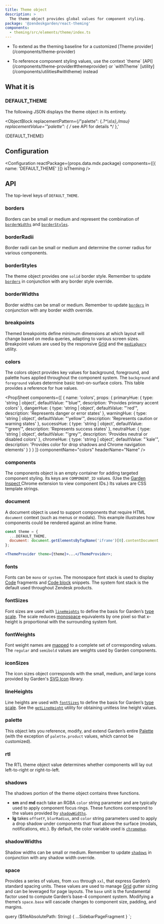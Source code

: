```yaml
---
title: Theme object
description: >
  The theme object provides global values for component styling.
package: '@zendeskgarden/react-theming'
components:
  - theming/src/elements/theme/index.ts
---
```


<Usage>
  <Use>
    <ul>
      <li>
        <Markdown>
          To extend as the theming baseline for a customized [Theme
          provider](/components/theme-provider)
        </Markdown>
      </li>
    </ul>
  </Use>
  <Misuse>
    <ul>
      <li>
        <Markdown>
          To reference component styling values, use the context `theme`
          [API](/components/theme-provider#themeprovider) or `withTheme`
          [utility](/components/utilities#withtheme) instead
        </Markdown>
      </li>
    </ul>
  </Misuse>
</Usage>

## What it is

### DEFAULT_THEME

The following JSON displays the theme object in its entirety.


<ObjectBlock
  replacementPattern={/"palette": \{.*?^\s\s\},/msu}
  replacementValue='"palette": { /* see API for details */ },'
>
  {DEFAULT_THEME}
</ObjectBlock>

## Configuration

<Configuration
  reactPackage={props.data.mdx.package}
  components={[{ name: 'DEFAULT_THEME' }]}
  isTheming
/>

## API

The top-level keys of `DEFAULT_THEME`.

### borders

Borders can be small or medium and represent the combination of
[`borderWidths`](#borderwidths) and [`borderStyles`](#borderstyles).

### borderRadii

Border radii can be small or medium and determine the corner radius for
various components.

### borderStyles

The theme object provides one `solid` border style. Remember to update
[`borders`](#borders) in conjunction with any border style override.

### borderWidths

Border widths can be small or medium. Remember to update
[`borders`](#borders) in conjunction with any border width override.

### breakpoints

Themed breakpoints define minimum dimensions at which layout will change
based on media queries, adapting to various screen sizes. Breakpoint values
are used by the responsive [Grid](/components/grid) and the
[`mediaQuery`](/components/utilities#mediaquery) utility.

### colors

The colors object provides key values for background, foreground, and palette
hues applied throughout the component system. The `background` and
`foreground` values determine basic text-on-surface colors. This table
provides a reference for hue values.

<PropSheet
  components={[
    {
      name: 'colors',
      props: {
        primaryHue: {
          type: 'string | object',
          defaultValue: "'blue'",
          description: 'Provides primary accent colors'
        },
        dangerHue: {
          type: 'string | object',
          defaultValue: "'red'",
          description: 'Represents danger or error states'
        },
        warningHue: {
          type: 'string | object',
          defaultValue: "'yellow'",
          description: 'Represents caution or warning states'
        },
        successHue: {
          type: 'string | object',
          defaultValue: "'green'",
          description: 'Represents success states'
        },
        neutralHue: {
          type: 'string | object',
          defaultValue: "'grey'",
          description: 'Provides neutral or disabled colors'
        },
        chromeHue: {
          type: 'string | object',
          defaultValue: "'kale'",
          description: 'Provides color for drop shadows and Chrome navigation elements'
        }
      }
    }
  ]}
  componentName="colors"
  headerName="Name"
/>

### components

The components object is an empty container for adding targeted component
styling. Its keys are `COMPONENT_ID` values. (Use the [Garden Inspect
](https://chrome.google.com/webstore/detail/zendesk-garden-inspect/gegnmdnjkodmkohdbljgjpaifiphnjig)
Chrome extension to view component IDs.) Its values are CSS template strings.

### document

A document object is used to support components that require HTML `document`
context (such as menus or modals). This example illustrates how components
could be rendered against an inline frame.

```jsx
const theme = {
  ...DEFAULT_THEME,
  document: document.getElementsByTagName('iframe')[0].contentDocument
};

<ThemeProvider theme={theme}>...</ThemeProvider>;
```

### fonts

Fonts can be `mono` or `system`. The monospace font stack is used to display
[Code](/components/code) fragments and [Code block](/components/code-block)
snippets. The system font stack is the default used throughout Zendesk
products.

### fontSizes

Font sizes are used with [`lineHeights`](#lineheights) to define the basis
for Garden’s [type scale](/components/typography#type-scale). The scale
reduces [monospace](/components/typography#font-modifiers) equivalents by one
pixel so that x-height is proportional with the surrounding system font.

### fontWeights

Font weight names are
[mapped](https://developer.mozilla.org/en-US/docs/Web/CSS/font-weight#Common_weight_name_mapping)
to a complete set of corresponding values. The `regular` and `semibold`
values are weights used by Garden components.

### iconSizes

The icon sizes object corresponds with the small, medium, and large icons
provided by Garden's [SVG Icon](/design/icons#installation) library.

### lineHeights

Line heights are used with [`fontSizes`](#fontsizes) to define the basis for
Garden’s [type scale](/components/typography#type-scale). See the
[`getLineHeight`](/components/utilities#getlineheight) utility for obtaining
unitless line height values.

### palette

This object lets you reference, modify, and extend Garden’s entire
[Palette](/components/palette) (with the exception of `palette.product`
values, which cannot be customized).

### rtl

The RTL theme object value determines whether components will lay out
left-to-right or right-to-left.

### shadows

The shadows portion of the theme object contains three functions.

- **sm** and **md** each take an RGBA `color` string parameter and are typically used
  to apply component focus rings. These functions correspond to the values
  provided by [`shadowWidths`](#shadowwidths).
- **lg** takes `offsetY`, `blurRadius`, and `color` string parameters used to
  apply a drop shadow under components that float above the surface (modals,
  notifications, etc.). By default, the color variable used is
  [`chromeHue`](#colors).

### shadowWidths

Shadow widths can be small or medium. Remember to update
[`shadows`](#shadows) in conjunction with any shadow width override.

### space

Provides a series of values, from `xxs` through `xxl`, that express Garden’s
standard spacing units. These values are used to manage
[Grid](/components/grid) gutter sizing and can be leveraged for page layouts.
The `base` unit is the fundamental factor used to compute Garden’s base-4
component system. Modifying a theme’s `space.base` will cascade changes to
component size, padding, and margins.


  query ($fileAbsolutePath: String) {
    ...SidebarPageFragment
  }
`;
